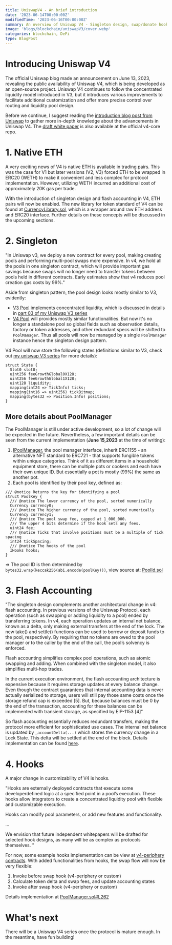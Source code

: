 ```yaml
---
title: UniswapV4 - An brief introduction
date: '2023-06-14T00:00:00Z'
modifiedTime: '2023-06-16T00:00:00Z'
summary: An overview of Uniswap V4 - Singleton design, swap/donate hooks, flash accounting
image: 'blogs/blockchain/uniswapV3/cover.webp'
categories: blockchain, DeFi
type: BlogPost
---
```


# Introducing Uniswap V4

The official Uniswap blog made an announcement on June 13, 2023, revealing the public availability of Uniswap V4,
which is being developed as an open-source project. Uniswap V4 continues to follow the concentrated liquidity model introduced in V3,
but it introduces various improvements to facilitate additional customization and offer more precise control over routing and liquidity pool design.

Before we continue, I suggest reading the [introduction blog post from Uniswap](https://blog.uniswap.org/uniswap-v4) to gather more in-depth knowledge about the advancements in Uniswap V4.
The [draft white paper](https://github.com/Uniswap/v4-core/blob/main/whitepaper-v4-draft.pdf) is also available at the official v4-core repo.

# 1. Native ETH

A very exciting news of V4 is native ETH is available in trading pairs. This was the case for V1 but later versions (V2, V3)
forced ETH to be wrapped in ERC20 (WETH) to make it convenient and less complex for protocol implementation.
However, utilizing WETH incurred an additional cost of approximately 20K gas per trade.

With the introduction of singleton design and flash accounting in V4, ETH pairs will now be enabled.
The new library for token standard of V4 can be found at [CurrencyLibrary.sol](https://github.com/Uniswap/v4-core/blob/main/contracts/libraries/CurrencyLibrary.sol),
which is a wrapper around raw ETH address and ERC20 interface.
Further details on these concepts will be discussed in the upcoming sections.

# 2. Singleton

<Quote author="Uniswap V4 blog" className="my-2">
  "In Uniswap v3, we deploy a new contract for every pool, making creating pools and performing multi-pool swaps more
  expensive. In v4, we hold all the pools in one singleton contract, which will provide important gas savings because
  swaps will no longer need to transfer tokens between pools held in different contracts. Early estimates show that v4
  reduces pool creation gas costs by 99%."
</Quote>

Aside from singleton pattern, the pool design looks mostly similar to V3, evidently:

- [V3 Pool](https://github.com/Uniswap/v3-core/blob/main/contracts/UniswapV3Pool.sol#L379) implements concentrated liquidity, which is discussed in details in [part 03 of my Uniswap V3 series](https://philho.xyz/blog/blockchain/DeFi/uniswapV3/03)
- [V4 Pool](https://github.com/Uniswap/v4-core/blob/main/contracts/libraries/Pool.sol) will provides mostly similar functionalities.
  But now it's no longer a standalone pool so global fields such as observation details, factory or token addresses, and other redundant specs will be shifted to `PoolManager`.
  Thus all pools will now be managed by a single `PoolManager` instance hence the singleton design pattern.

V4 Pool will now store the following states (definitions similar to V3, check out [my uniswap V3 series](https://philho.xyz/blog/blockchain/DeFi/uniswapV3/01) for more details):

```solidity
struct State {
  Slot0 slot0;
  uint256 feeGrowthGlobal0X128;
  uint256 feeGrowthGlobal1X128;
  uint128 liquidity;
  mapping(int24 => TickInfo) ticks;
  mapping(int16 => uint256) tickBitmap;
  mapping(bytes32 => Position.Info) positions;
}
```

## More details about PoolManager

The PoolManager is still under active development, so a lot of change will be expected in the future.
Nevertheless, a few important details can be seen from the current implementation (**June 15,2023** at the time of writing):

1. [IPoolManager](https://github.com/Uniswap/v4-core/blob/main/contracts/interfaces/IPoolManager.sol), the pool manager interface, inherit ERC1155 - an alternative NFT standard to ERC721 - that supports fungible tokens within unique categories.
   Think of it as different items in a household equipment store, there can be multiple pots or cookers and each have their own unique ID.
   But essentially a pot is mostly (99%) the same as another pot.
2. Each pool is identified by their pool key, defined as:
```solidity
/// @notice Returns the key for identifying a pool
struct PoolKey {
  /// @notice The lower currency of the pool, sorted numerically
  Currency currency0;
  /// @notice The higher currency of the pool, sorted numerically
  Currency currency1;
  /// @notice The pool swap fee, capped at 1_000_000.
  /// The upper 4 bits determine if the hook sets any fees.
  uint24 fee;
  /// @notice Ticks that involve positions must be a multiple of tick spacing
  int24 tickSpacing;
  /// @notice The hooks of the pool
  IHooks hooks;
}
```

=> The pool ID is then determined by `bytes32.wrap(keccak256(abi.encode(poolKey)))`, view source at: [PoolId.sol](https://github.com/Uniswap/v4-core/blob/main/contracts/libraries/PoolId.sol)

# 3. Flash Accounting

<Quote author="Uniswap V4 draft paper" className="my-2">
"The singleton design complements another architectural change in v4: flash accounting. In previous versions of the
Uniswap Protocol, each operation (such as swapping or adding liquidity to a pool) ended by transferring tokens. In v4,
each operation updates an internal net balance, known as a delta, only making external transfers at the end of the
lock. The new take() and settle() functions can be used to borrow or deposit funds to the pool, respectively. By
requiring that no tokens are owed to the pool manager or to the caller by the end of the call, the pool’s solvency is
enforced.

Flash accounting simplifies complex pool operations, such as atomic swapping and adding. When combined with
the singleton model, it also simplifies multi-hop trades.

In the current execution environment, the flash accounting
architecture is expensive because it requires storage updates at every balance change. Even though the contract
guarantees that internal accounting data is never actually serialized to storage, users will still pay those same
costs once the storage refund cap is exceeded [5]. But, because balances must be 0 by the end of the transaction,
accounting for these balances can be implemented with transient storage, as specified by EIP-1153 [4]"

</Quote>

So flash accounting essentially reduces redundant transfers, making the protocol more efficient for sophisticated use cases.
The internal net balance is updated by `_accountDelta(...)` which stores the currency change in a Lock State.
This delta will be settled at the end of the block. Details implementation can be found [here](https://github.com/Uniswap/v4-core/blob/c019b0b3592c58271f4569da81ca1c340c004343/contracts/PoolManager.sol#L179).

# 4. Hooks

A major change in customizability of V4 is hooks.

<Quote author="Uniswap V4 draft paper" className="my-2">
"Hooks are externally deployed contracts that execute some developerdefined logic at a specified point in a pool’s execution. These hooks
allow integrators to create a concentrated liquidity pool with flexible and customizable execution.

Hooks can modify pool parameters, or add new features and
functionality.

...

We envision that future independent whitepapers will be drafted
for selected hook designs, as many will be as complex as protocols
themselves.
"

</Quote>

For now, some example hooks implementation can be view at [v4-periphery contracts](https://github.com/Uniswap/v4-periphery/tree/main/contracts/hooks/examples).
With added functionalities from hooks, the swap flow will now be very flexible:

1. Invoke before swap hook (v4-periphery or custom)
2. Calculate token delta and swap fees, and update accounting states
3. Invoke after swap hook (v4-periphery or custom)

Details implementation at [PoolManager.sol#L262](https://github.com/Uniswap/v4-core/blob/c019b0b3592c58271f4569da81ca1c340c004343/contracts/PoolManager.sol#L262)

# What's next

There will be a Uniswap V4 series once the protocol is mature enough.
In the meantime, have fun building!
